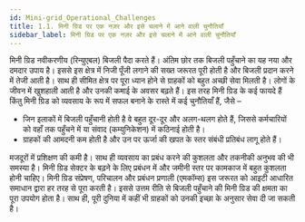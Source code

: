 ```yaml
---
id: Mini-grid_Operational_Challenges
title: 1.1. मिनी ग्रिड पर एक नज़र और इसे चलाने में आने वाली चुनौतियाँ
sidebar_label: मिनी ग्रिड पर एक नज़र और इसे चलाने में आने वाली चुनौतियाँ
---
```

मिनी ग्रिड नवीकरणीय (रिन्युएबल) बिजली पैदा करते हैं। अंतिम छोर तक बिजली पहुँचाने का यह नया और दमदार उपाय है। इससे इस क्षेत्र में निजी पूँजी लगाने की सख्त जरूरत पूरी होती है और बिजली प्रदान करने में तेजी आती है। साथ ही सीमित क्षेत्र पर पूरा ध्यान होने से ग्राहकों को बहुत अच्छी सेवा मिलती है। लोगों के जीवन में खुशहाली आती है और उनकी कमाई के अवसर बढ़ते हैं।
इस तरह मिनी ग्रिड के कई फायदे हैं किंतु मिनी ग्रिड को व्यवसाय के रूप में सफल बनाने के रास्ते में कई चुनौतियाँ हैं, जैसे –
* जिन इलाकों में बिजली पहुँचानी होती है वे बहुत दूर-दूर और अलग-थलग होते हैं, जिससे कर्मचारियों को वहाँ तक पहुँचने में या संवाद (कम्युनिकेशन) में कठिनाई होती है।
* ग्राहकों की आमदनी कम होती है और उन पर ऊर्जा की खपत के स्तर संबंधी प्रतिबंध लागू होते हैं।

मजदूरों में प्रशिक्षण की कमी है। साथ ही व्यवसाय का प्रबंध करने की कुशलता और तकनीकी अनुभव की भी समस्या है।
मिनी ग्रिड सेक्टर के बढ़ने के लिए प्रबंधन में और जमीनी स्तर पर कामकाज में बहुत कुशलता होनी चाहिए। मिनी ग्रिड संप्रेषण, परिचालन और प्रबंधन प्रणाली (एमकॉम्स) इस जरूरत को आइटी आधारित समाधान द्वारा हर तरह से पूरा करती है। इससे उत्तम रीति से बिजली पहुँचाने की मिनी ग्रिड की क्षमता का पूरा उपयोग होता है। साथ ही, पूरी दुनिया में कहीं भी ग्राहकों को उनकी इच्छा के अनुसार सेवा दी जा सकती है।